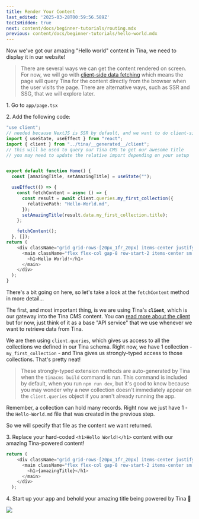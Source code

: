 ```yaml
---
title: Render Your Content
last_edited: '2025-03-28T00:59:56.589Z'
tocIsHidden: true
next: content/docs/beginner-tutorials/routing.mdx
previous: content/docs/beginner-tutorials/hello-world.mdx
---
```


Now we've got our amazing "Hello world" content in Tina, we need to display it in our website!

> There are several ways we can get the content rendered on screen. For now, we will go with [client-side data fetching]() which means the page will query Tina for the content directly from the browser when the user visits the page. There are alternative ways, such as SSR and SSG, that we will explore later.

1\. Go to `app/page.tsx`

2\. Add the following code:

```typescript
"use client";
// needed because NextJS is SSR by default, and we want to do client-side rendering for now.
import { useState, useEffect } from "react";
import { client } from "../tina/__generated__/client";
// this will be used to query our Tina CMS to get our awesome title
// you may need to update the relative import depending on your setup


export default function Home() {
  const [amazingTitle, setAmazingTitle] = useState("");

  useEffect(() => {
    const fetchContent = async () => {
      const result = await client.queries.my_first_collection({
        relativePath: "Hello-World.md",
      });
      setAmazingTitle(result.data.my_first_collection.title);
    };

    fetchContent();
  }, []);
return (
    <div className="grid grid-rows-[20px_1fr_20px] items-center justify-items-center min-h-screen p-8 pb-20 gap-16 sm:p-20 font-[family-name:var(--font-geist-sans)]">
      <main className="flex flex-col gap-8 row-start-2 items-center sm:items-start">
        <h1>Hello World!</h1>
      </main>
    </div>
  );
}
```

There's a bit going on here, so let's take a look at the `fetchContent` method in more detail...

The first, and most important thing, is we are using Tina's **`client`**, which is our gateway into the Tina CMS content. You can [read more about the client]() but for now, just think of it as a base "API service" that we use whenever we want to retrieve data from Tina.

We are then using `client.queries`, which gives us access to all the collections we defined in our Tina schema. Right now, we have 1 collection - `my_first_collection` - and Tina gives us strongly-typed access to those collections. That's pretty neat!

> These strongly-typed extension methods are auto-generated by Tina when the `tinacms build` command is run. This command is included by default, when you run `npm run dev`, but it's good to know because you may wonder why a new collection doesn't immediately appear on the `client.queries` object if you aren't already running the app.

Remember, a collection can hold many records. Right now we just have 1 - the `Hello-World.md` file that was created in the previous step.

So we will specify that file as the content we want returned.

3\. Replace your hard-coded `<h1>Hello World!</h1>` content with our amazing Tina-powered content!

```typescript
return (
    <div className="grid grid-rows-[20px_1fr_20px] items-center justify-items-center min-h-screen p-8 pb-20 gap-16 sm:p-20 font-[family-name:var(--font-geist-sans)]">
      <main className="flex flex-col gap-8 row-start-2 items-center sm:items-start">
        <h1>{amazingTitle}</h1>
      </main>
    </div>
  );
```

4\. Start up your app and behold your amazing title being powered by Tina 🥳

![](</gif/Untitled video - Made with Clipchamp (8).gif>)
